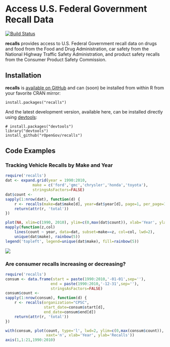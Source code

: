 # Access U.S. Federal Government Recall Data #

[![Build Status](https://travis-ci.org/rOpenGov/recalls.png?branch=master)](https://travis-ci.org/rOpenGov/recalls)

**recalls** provides access to U.S. Federal Government recall data on drugs and food from the Food and Drug Administration, car safety from the National Highway Traffic Safety Administration, and product safety recalls from the Consumer Product Safety Commission.

## Installation ##

**recalls** is [available on GitHub](http://github.com/rOpenGov/recalls) and can (soon) be installed from within R from your favorite CRAN mirror:

```
install.packages("recalls")
```

And the latest development version, available here, can be installed directly using  [devtools](http://cran.r-project.org/web/packages/devtools/index.html):

```
# install.packages("devtools")
library("devtools")
install_github("rOpenGov/recalls")
```

## Code Examples ##

### Tracking Vehicle Recalls by Make and Year ###

```r
require('recalls')
dat <- expand.grid(year = 1990:2010,
            make = c('ford','gmc','chrysler','honda','toyota'),
            stringsAsFactors=FALSE)
dat$count <-
sapply(1:nrow(dat), function(d) {
    r <- recalls(make=dat$make[d], year=dat$year[d], page=1, per_page=1)
    return(attr(r, 'total'))
})

plot(NA, xlim=c(1990, 2010), ylim=c(0,max(dat$count)), xlab='Year', ylab='Recalls')
mapply(function(z,col)
    lines(count ~ year, data=dat, subset=make==z, col=col, lwd=2),
    unique(dat$make), rainbow(5))
legend('topleft', legend=unique(dat$make), fill=rainbow(5))
```

![](inst/figure/)


### Are consumer recalls increasing or decreasing? ##

```r
require('recalls')
consum <- data.frame(start = paste(1990:2010,'-01-01',sep=''),
                    end = paste(1990:2010,'-12-31',sep=''),
                    stringsAsFactors=FALSE)
consum$count <-
sapply(1:nrow(consum), function(d) {
    r <- recalls(organization="CPSC",
                 start_date=consum$start[d],
                 end_date=consum$end[d])
    return(attr(r, 'total'))
})

with(consum, plot(count, type='l', lwd=2, ylim=c(0,max(consum$count)),
                  xaxt='n', xlab='Year', ylab='Recalls'))
axis(1,1:21,1990:2010)
```
